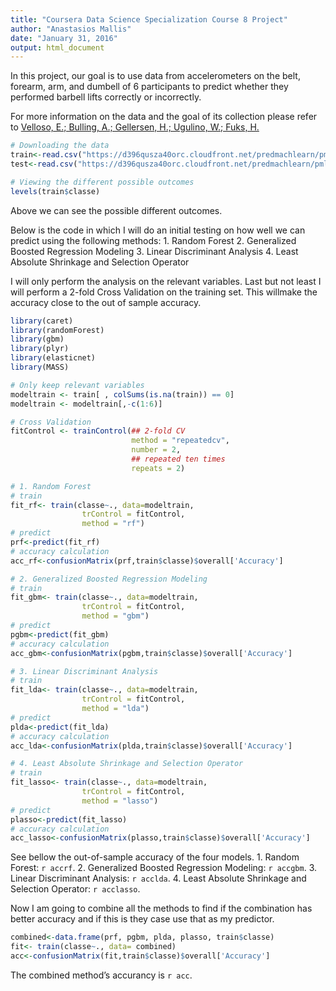 ```yaml
---
title: "Coursera Data Science Specialization Course 8 Project"
author: "Anastasios Mallis"
date: "January 31, 2016"
output: html_document
---
```

In this project, our goal is to use data from accelerometers on the belt, forearm, arm, and dumbell of 6 participants to predict whether they performed barbell lifts correctly or incorrectly.

For more information on the data and the goal of its collection please refer to [Velloso, E.; Bulling, A.; Gellersen, H.; Ugulino, W.; Fuks, H.](http://groupware.les.inf.puc-rio.br/har#ixzz3ysiRm5VJ)

```r
# Downloading the data
train<-read.csv("https://d396qusza40orc.cloudfront.net/predmachlearn/pml-training.csv",header = TRUE, na.strings=c("NA","#DIV/0!",""))
test<-read.csv("https://d396qusza40orc.cloudfront.net/predmachlearn/pml-testing.csv", header = TRUE, na.strings=c("NA","#DIV/0!",""))

# Viewing the different possible outcomes
levels(train$classe)
```
Above we can see the possible different outcomes.

Below is the code in which I will do an initial testing on how well we can predict using the following methods: 
1. Random Forest
2. Generalized Boosted Regression Modeling
3. Linear Discriminant Analysis
4. Least Absolute Shrinkage and Selection Operator

I will only perform the analysis on the relevant variables.
Last but not least I will perform a 2-fold Cross Validation on the training set.
This willmake the accuracy close to the out of sample accuracy.

```r
library(caret)
library(randomForest)
library(gbm)
library(plyr)
library(elasticnet)
library(MASS)

# Only keep relevant variables
modeltrain <- train[ , colSums(is.na(train)) == 0]
modeltrain <- modeltrain[,-c(1:6)]

# Cross Validation
fitControl <- trainControl(## 2-fold CV
                           method = "repeatedcv",
                           number = 2,
                           ## repeated ten times
                           repeats = 2)

# 1. Random Forest
# train
fit_rf<- train(classe~., data=modeltrain,
                trControl = fitControl,
                method = "rf")
# predict
prf<-predict(fit_rf)
# accuracy calculation
acc_rf<-confusionMatrix(prf,train$classe)$overall['Accuracy']

# 2. Generalized Boosted Regression Modeling
# train
fit_gbm<- train(classe~., data=modeltrain,
                trControl = fitControl,
                method = "gbm")
# predict
pgbm<-predict(fit_gbm)
# accuracy calculation
acc_gbm<-confusionMatrix(pgbm,train$classe)$overall['Accuracy']

# 3. Linear Discriminant Analysis
# train
fit_lda<- train(classe~., data=modeltrain,
                trControl = fitControl,
                method = "lda")
# predict
plda<-predict(fit_lda)
# accuracy calculation
acc_lda<-confusionMatrix(plda,train$classe)$overall['Accuracy']

# 4. Least Absolute Shrinkage and Selection Operator
# train
fit_lasso<- train(classe~., data=modeltrain,
                trControl = fitControl,
                method = "lasso")
# predict
plasso<-predict(fit_lasso)
# accuracy calculation
acc_lasso<-confusionMatrix(plasso,train$classe)$overall['Accuracy']

```
See bellow the out-of-sample accuracy of the four models.
1. Random Forest: `r accrf`.
2. Generalized Boosted Regression Modeling: `r accgbm`.
3. Linear Discriminant Analysis: `r acclda`.
4. Least Absolute Shrinkage and Selection Operator: `r acclasso`.

Now I am going to combine all the methods to find if the combination has better accuracy and if this is they case use that as my predictor.
```r
combined<-data.frame(prf, pgbm, plda, plasso, train$classe)
fit<- train(classe~., data= combined)
acc<-confusionMatrix(fit,train$classe)$overall['Accuracy']
```
The combined method's accurancy is `r acc`.